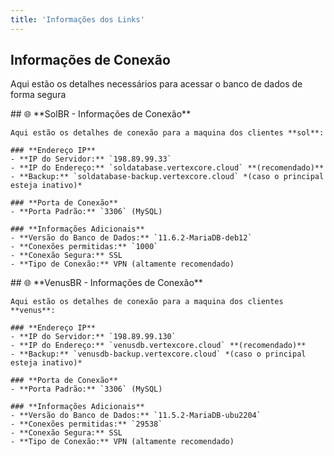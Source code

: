```yaml
---
title: 'Informações dos Links'
---
```



## **Informações de Conexão**

Aqui estão os detalhes necessários para acessar o banco de dados de forma segura

<Tabs>
  <Tab title="Maquina SOL">
    ## 🌐 **SolBR - Informações de Conexão**

    Aqui estão os detalhes de conexão para a maquina dos clientes **sol**:

    ### **Endereço IP**
    - **IP do Servidor:** `198.89.99.33`
    - **IP do Endereço:** `soldatabase.vertexcore.cloud` **(recomendado)**
    - **Backup:** `soldatabase-backup.vertexcore.cloud` *(caso o principal esteja inativo)*

    ### **Porta de Conexão**
    - **Porta Padrão:** `3306` (MySQL)

    ### **Informações Adicionais**
    - **Versão do Banco de Dados:** `11.6.2-MariaDB-deb12`
    - **Conexões permitidas:** `1000`
    - **Conexão Segura:** SSL
    - **Tipo de Conexão:** VPN (altamente recomendado)
  </Tab>

  <Tab title="Maquina Venus">
    ## 🌐 **VenusBR - Informações de Conexão**

    Aqui estão os detalhes de conexão para a maquina dos clientes **venus**:

    ### **Endereço IP**
    - **IP do Servidor:** `198.89.99.130`
    - **IP do Endereço:** `venusdb.vertexcore.cloud` **(recomendado)**
    - **Backup:** `venusdb-backup.vertexcore.cloud` *(caso o principal esteja inativo)*

    ### **Porta de Conexão**
    - **Porta Padrão:** `3306` (MySQL)

    ### **Informações Adicionais**
    - **Versão do Banco de Dados:** `11.5.2-MariaDB-ubu2204`
    - **Conexões permitidas:** `29538`
    - **Conexão Segura:** SSL
    - **Tipo de Conexão:** VPN (altamente recomendado)

  </Tab>
</Tabs>
